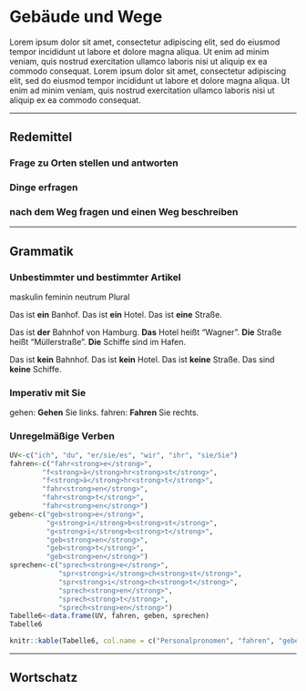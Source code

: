 Gebäude und Wege {#K3A1}
=

Lorem ipsum dolor sit amet, consectetur adipiscing elit, sed do eiusmod tempor incididunt ut labore et dolore magna aliqua. Ut enim ad minim veniam, quis nostrud exercitation ullamco laboris nisi ut aliquip ex ea commodo consequat. Lorem ipsum dolor sit amet, consectetur adipiscing elit, sed do eiusmod tempor incididunt ut labore et dolore magna aliqua. Ut enim ad minim veniam, quis nostrud exercitation ullamco laboris nisi ut aliquip ex ea commodo consequat.

---

Redemittel
--

### Frage zu Orten stellen und antworten {-}

### Dinge erfragen {-}

### nach dem Weg fragen und einen Weg beschreiben {-}

---

Grammatik
--

### Unbestimmter und bestimmter Artikel {-}

maskulin
feminin
neutrum
Plural

Das ist **ein** Banhof.
Das ist **ein** Hotel.
Das ist **eine** Straße.

Das ist **der** Bahnhof von Hamburg.
**Das** Hotel heißt "Wagner".
**Die** Straße heißt "Müllerstraße".
**Die** Schiffe sind im Hafen.

Das ist **kein** Bahnhof.
Das ist **kein** Hotel.
Das ist **keine** Straße.
Das sind **keine** Schiffe.

### Imperativ mit Sie {-}

gehen: **Gehen** Sie links.
fahren: **Fahren** Sie rechts.

### Unregelmäßige Verben {-}

```r
UV<-c("ich", "du", "er/sie/es", "wir", "ihr", "sie/Sie")
fahren<-c("fahr<strong>e</strong>",
        "f<strong>ä</strong>hr<strong>st</strong>",
        "f<strong>ä</strong>hr<strong>t</strong>",
        "fahr<strong>en</strong>",
        "fahr<strong>t</strong>",
        "fahr<strong>en</strong>")
geben<-c("geb<strong>e</strong>",
         "g<strong>i</strong>b<strong>st</strong>",
         "g<strong>i</strong>b<strong>t</strong>",
         "geb<strong>en</strong>",
         "geb<strong>t</strong>",
         "geb<strong>en</strong>")
sprechen<-c("sprech<strong>e</strong>",
            "spr<strong>i</strong>ch<strong>st</strong>",
            "spr<strong>i</strong>ch<strong>t</strong>",
            "sprech<strong>en</strong>",
            "sprech<strong>t</strong>",
            "sprech<strong>en</strong>")
Tabelle6<-data.frame(UV, fahren, geben, sprechen)
Tabelle6
```

```r
knitr::kable(Tabelle6, col.name = c("Personalpronomen", "fahren", "geben", "sprechen"))
```

---

Wortschatz
--
